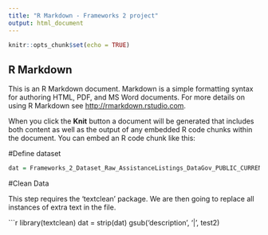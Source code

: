---
title: "R Markdown - Frameworks 2 project"
output: html_document
---

```{r setup, include=FALSE}
knitr::opts_chunk$set(echo = TRUE)
```

## R Markdown

This is an R Markdown document. Markdown is a simple formatting syntax for authoring HTML, PDF, and MS Word documents. For more details on using R Markdown see <http://rmarkdown.rstudio.com>.

When you click the **Knit** button a document will be generated that includes both content as well as the output of any embedded R code chunks within the document. You can embed an R code chunk like this:

#Define dataset

```{r}
dat = Frameworks_2_Dataset_Raw_AssistanceListings_DataGov_PUBLIC_CURRENT
```

#Clean Data

This step requires the 'textclean' package.  We are then going to replace all instances of extra text in the file.

```{r}

library(textclean)
dat = strip(dat)
gsub('description', '|', test2)
